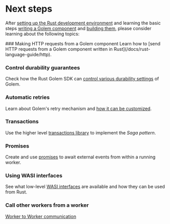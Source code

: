 
# Next steps

After [setting up the Rust development environment](/docs/rust-language-guide/setup) and learning the basic steps [writing a Golem component](/docs/rust-language-guide/defining-components) and [building them](/docs/rust-language-guide/building-components), please consider learning about the following topics:

<Steps>
### Making HTTP requests from a Golem component
Learn how to [send HTTP requests from a Golem component written in Rust](/docs/rust-language-guide/http).

### Control durability guarantees

Check how the Rust Golem SDK can [control various durability settings](/docs/rust-language-guide/durability) of Golem.

### Automatic retries

Learn about Golem's retry mechanism and [how it can be customized](/docs/rust-language-guide/retries).

### Transactions

Use the higher level [transactions library](/docs/rust-language-guide/transactions) to implement the _Saga pattern_.

### Promises

Create and use [promises](/docs/rust-language-guide/promises) to await external events from within a running worker.

### Using WASI interfaces

See what low-level [WASI interfaces](/docs/rust-language-guide/wasi) are available and how they can be used from Rust.

### Call other workers from a worker

[Worker to Worker communication](/docs/rust-language-guide/rpc)

</Steps>
